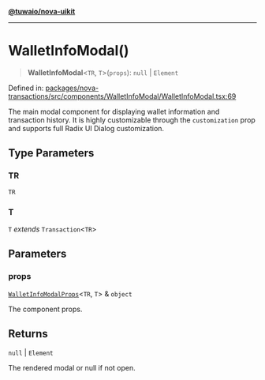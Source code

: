 [**@tuwaio/nova-uikit**](../../../README.md)

***

# WalletInfoModal()

> **WalletInfoModal**\<`TR`, `T`\>(`props`): `null` \| `Element`

Defined in: [packages/nova-transactions/src/components/WalletInfoModal/WalletInfoModal.tsx:69](https://github.com/TuwaIO/nova-uikit/blob/61c24bf57b6e4318955b0798b367d89177f78683/packages/nova-transactions/src/components/WalletInfoModal/WalletInfoModal.tsx#L69)

The main modal component for displaying wallet information and transaction history.
It is highly customizable through the `customization` prop and supports full Radix UI Dialog customization.

## Type Parameters

### TR

`TR`

### T

`T` *extends* `Transaction`\<`TR`\>

## Parameters

### props

[`WalletInfoModalProps`](../interfaces/WalletInfoModalProps.md)\<`TR`, `T`\> & `object`

The component props.

## Returns

`null` \| `Element`

The rendered modal or null if not open.
